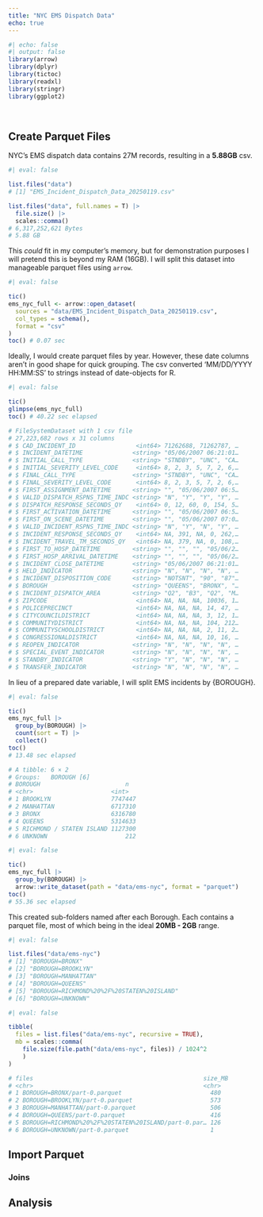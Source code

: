 ```yaml
---
title: "NYC EMS Dispatch Data"
echo: true
---
```



```r
#| echo: false
#| output: false
library(arrow)
library(dplyr)
library(tictoc)
library(readxl)
library(stringr)
library(ggplot2)
```

\

## Create Parquet Files

NYC's EMS dispatch data contains 27M records, resulting in a **5.88GB** csv. 

```r
#| eval: false 

list.files("data")
# [1] "EMS_Incident_Dispatch_Data_20250119.csv"

list.files("data", full.names = T) |> 
  file.size() |> 
  scales::comma()
# 6,317,252,621 Bytes
# 5.88 GB
```

This *could* fit in my computer's memory, but for demonstration purposes I will pretend this is beyond my RAM (16GB). I will split this dataset into manageable parquet files using `arrow`.   

```r
#| eval: false 

tic()
ems_nyc_full <- arrow::open_dataset(
  sources = "data/EMS_Incident_Dispatch_Data_20250119.csv", 
  col_types = schema(),
  format = "csv"
)
toc() # 0.07 sec
```


Ideally, I would create parquet files by year. However, these date columns aren't in good shape for quick grouping. The csv converted 'MM/DD/YYYY HH:MM:SS' to strings instead of date-objects for R.  

```r
#| eval: false 

tic()
glimpse(ems_nyc_full)
toc() # 40.22 sec elapsed

# FileSystemDataset with 1 csv file
# 27,223,682 rows x 31 columns
# $ CAD_INCIDENT_ID                 <int64> 71262688, 71262787, …
# $ INCIDENT_DATETIME              <string> "05/06/2007 06:21:01…
# $ INITIAL_CALL_TYPE              <string> "STNDBY", "UNC", "CA…
# $ INITIAL_SEVERITY_LEVEL_CODE     <int64> 8, 2, 3, 5, 7, 2, 6,…
# $ FINAL_CALL_TYPE                <string> "STNDBY", "UNC", "CA…
# $ FINAL_SEVERITY_LEVEL_CODE       <int64> 8, 2, 3, 5, 7, 2, 6,…
# $ FIRST_ASSIGNMENT_DATETIME      <string> "", "05/06/2007 06:5…
# $ VALID_DISPATCH_RSPNS_TIME_INDC <string> "N", "Y", "Y", "Y", …
# $ DISPATCH_RESPONSE_SECONDS_QY    <int64> 0, 12, 60, 0, 154, 5…
# $ FIRST_ACTIVATION_DATETIME      <string> "", "05/06/2007 06:5…
# $ FIRST_ON_SCENE_DATETIME        <string> "", "05/06/2007 07:0…
# $ VALID_INCIDENT_RSPNS_TIME_INDC <string> "N", "Y", "N", "Y", …
# $ INCIDENT_RESPONSE_SECONDS_QY    <int64> NA, 391, NA, 0, 262,…
# $ INCIDENT_TRAVEL_TM_SECONDS_QY   <int64> NA, 379, NA, 0, 108,…
# $ FIRST_TO_HOSP_DATETIME         <string> "", "", "", "05/06/2…
# $ FIRST_HOSP_ARRIVAL_DATETIME    <string> "", "", "", "05/06/2…
# $ INCIDENT_CLOSE_DATETIME        <string> "05/06/2007 06:21:01…
# $ HELD_INDICATOR                 <string> "N", "N", "N", "N", …
# $ INCIDENT_DISPOSITION_CODE      <string> "NOTSNT", "90", "87"…
# $ BOROUGH                        <string> "QUEENS", "BRONX", "…
# $ INCIDENT_DISPATCH_AREA         <string> "Q2", "B3", "Q2", "M…
# $ ZIPCODE                         <int64> NA, NA, NA, 10036, 1…
# $ POLICEPRECINCT                  <int64> NA, NA, NA, 14, 47, …
# $ CITYCOUNCILDISTRICT             <int64> NA, NA, NA, 3, 12, 1…
# $ COMMUNITYDISTRICT               <int64> NA, NA, NA, 104, 212…
# $ COMMUNITYSCHOOLDISTRICT         <int64> NA, NA, NA, 2, 11, 2…
# $ CONGRESSIONALDISTRICT           <int64> NA, NA, NA, 10, 16, …
# $ REOPEN_INDICATOR               <string> "N", "N", "N", "N", …
# $ SPECIAL_EVENT_INDICATOR        <string> "N", "N", "N", "N", …
# $ STANDBY_INDICATOR              <string> "Y", "N", "N", "N", …
# $ TRANSFER_INDICATOR             <string> "N", "N", "N", "N", …
```

In lieu of a prepared date variable, I will split EMS incidents by {BOROUGH}.  

```r
#| eval: false 

tic()
ems_nyc_full |> 
  group_by(BOROUGH) |> 
  count(sort = T) |> 
  collect()
toc()
# 13.48 sec elapsed

# A tibble: 6 × 2
# Groups:   BOROUGH [6]
# BOROUGH                        n
# <chr>                      <int>
# 1 BROOKLYN                 7747447
# 2 MANHATTAN                6717310
# 3 BRONX                    6316780
# 4 QUEENS                   5314633
# 5 RICHMOND / STATEN ISLAND 1127300
# 6 UNKNOWN                      212
```


```r
#| eval: false 

tic()
ems_nyc_full |>
  group_by(BOROUGH) |> 
  arrow::write_dataset(path = "data/ems-nyc", format = "parquet")
toc()
# 55.36 sec elapsed
```

This created sub-folders named after each Borough. Each contains a parquet file, most of which being in the ideal **20MB - 2GB** range.

```r
#| eval: false 

list.files("data/ems-nyc")
# [1] "BOROUGH=BRONX"                           
# [2] "BOROUGH=BROOKLYN"                        
# [3] "BOROUGH=MANHATTAN"                       
# [4] "BOROUGH=QUEENS"                          
# [5] "BOROUGH=RICHMOND%20%2F%20STATEN%20ISLAND"
# [6] "BOROUGH=UNKNOWN" 
```


```r
#| eval: false 

tibble(
  files = list.files("data/ems-nyc", recursive = TRUE),
  mb = scales::comma(
    file.size(file.path("data/ems-nyc", files)) / 1024^2 
    )
) 

# files                                                size_MB
# <chr>                                                <chr>  
# 1 BOROUGH=BRONX/part-0.parquet                         480    
# 2 BOROUGH=BROOKLYN/part-0.parquet                      573    
# 3 BOROUGH=MANHATTAN/part-0.parquet                     506    
# 4 BOROUGH=QUEENS/part-0.parquet                        416    
# 5 BOROUGH=RICHMOND%20%2F%20STATEN%20ISLAND/part-0.par… 126    
# 6 BOROUGH=UNKNOWN/part-0.parquet                       1  
```


## Import Parquet  

### Joins 


## Analysis  






